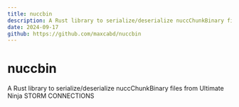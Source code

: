 ```yaml
---
title: nuccbin
description: A Rust library to serialize/deserialize nuccChunkBinary files from Ultimate Ninja STORM CONNECTIONS
date: 2024-09-17
github: https://github.com/maxcabd/nuccbin
---
```


# nuccbin

A Rust library to serialize/deserialize nuccChunkBinary files from Ultimate Ninja STORM CONNECTIONS
